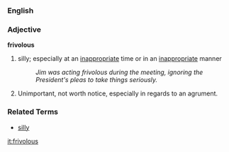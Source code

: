 ===English===
===Adjective===
'''frivolous'''
#silly; especially at an [[inappropriate]] time or in an [[inappropriate]] manner
#:''Jim was acting frivolous during the meeting, ignoring the President's pleas to take things seriously.''
#Unimportant, not worth notice, especially in regards to an agrument.

===Related Terms===
*[[silly]]

[[it:frivolous]]